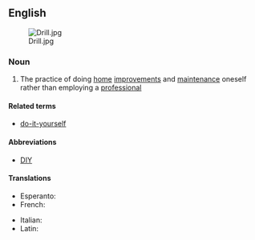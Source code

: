 ==English==
[[Image:Drill.jpg|thumb]]

===Noun===
{{wikipedia}}
{{en-noun|sg=[[do]] [[it]] [[yourself]]|-}}

# The practice of doing [[home]] [[improvement]]s and [[maintenance]] oneself rather than employing a [[professional]]

====Related terms====
*[[do-it-yourself]]

====Abbreviations====
* [[DIY]]

====Translations====
{{trans-top|practice of doing home improvements and maintenance oneself}}
* Esperanto: {{t|eo|memfarado}}
* French: {{t+|fr|bricolage|m}}
{{trans-mid}}
* Italian: {{t-|it|fai da te|m}}
* Latin: {{t-|la|bricolage|m}}
{{trans-bottom}}